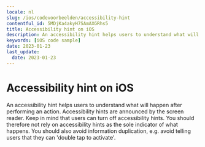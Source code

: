 ```yaml
---
locale: nl
slug: /ios/codevoorbeelden/accessibility-hint
contentful_id: 5MDjKa4akyH7SAmAXGRhs5
title: Accessibility hint on iOS
description: An accessibility hint helps users to understand what will happen after performing an action.
keywords: [iOS code sample]
date: 2023-01-23
last_update:
  date: 2023-01-23
---
```


# Accessibility hint on iOS

An accessibility hint helps users to understand what will happen after performing an action. Accessibility hints are announced by the screen reader. Keep in mind that users can turn off accessibility hints. You should therefore not rely on accessibility hints as the sole indicator of what happens. You should also avoid information duplication, e.g. avoid telling users that they can 'double tap to activate'.

<CodeSample id="accessibility-hint" locale="nl" platform="ios"/>
